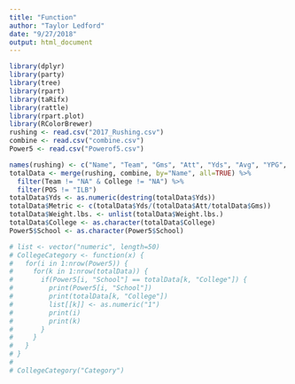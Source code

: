 ```yaml
---
title: "Function"
author: "Taylor Ledford"
date: "9/27/2018"
output: html_document
---
```



```r
library(dplyr)
library(party)
library(tree)
library(rpart)
library(taRifx)
library(rattle)
library(rpart.plot)
library(RColorBrewer)
rushing <- read.csv("2017_Rushing.csv")
combine <- read.csv("combine.csv")
Power5 <- read.csv("Powerof5.csv")
```

```r
names(rushing) <- c("Name", "Team", "Gms", "Att", "Yds", "Avg", "YPG", "Lg", "TD")
totalData <- merge(rushing, combine, by="Name", all=TRUE) %>%
  filter(Team != "NA" & College != "NA") %>%
  filter(POS != "ILB")
totalData$Yds <- as.numeric(destring(totalData$Yds))
totalData$Metric <- c(totalData$Yds/(totalData$Att/totalData$Gms))
totalData$Weight.lbs. <- unlist(totalData$Weight.lbs.)
totalData$College <- as.character(totalData$College)
Power5$School <- as.character(Power5$School)
```

```r
# list <- vector("numeric", length=50)
# CollegeCategory <- function(x) {
#   for(i in 1:nrow(Power5)) {
#     for(k in 1:nrow(totalData)) {
#       if(Power5[i, "School"] == totalData[k, "College"]) {
#         print(Power5[i, "School"])
#         print(totalData[k, "College"])
#         list[[k]] <- as.numeric("1")
#         print(i)
#         print(k)
#       }
#     }
#   }
# }
# 
# CollegeCategory("Category")
```
